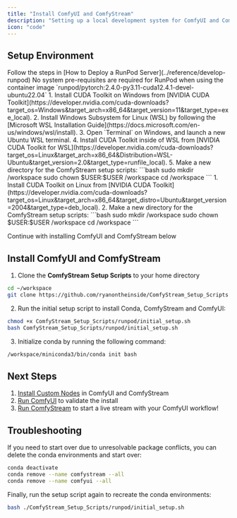 ```yaml
---
title: "Install ComfyUI and ComfyStream"
description: "Setting up a local development system for ComfyUI and ComfyStream using [ComfyStream_Setup_Scripts](https://github.com/ryanontheinside/ComfyStream_Setup_Scripts)"
icon: "code"
---
```


## Setup Environment

<Tabs>
    <Tab title="Remote (RunPod)">
        Follow the steps in [How to Deploy a RunPod Server](../reference/develop-runpod)
        <Note>No system pre-requisites are required for RunPod when using the container image `runpod/pytorch:2.4.0-py3.11-cuda12.4.1-devel-ubuntu22.04`</Note>
    </Tab>
    <Tab title="Local (Windows)">
        1. Install CUDA Toolkit on Windows from [NVIDIA CUDA Toolkit](https://developer.nvidia.com/cuda-downloads?target_os=Windows&target_arch=x86_64&target_version=11&target_type=exe_local). 
        2. Install Windows Subsystem for Linux (WSL) by following the [Microsoft WSL Installation Guide](https://docs.microsoft.com/en-us/windows/wsl/install).
        3. Open `Terminal` on Windows, and launch a new Ubuntu WSL terminal.
        4. Install CUDA Toolkit inside of WSL from [NVIDIA CUDA Toolkit for WSL](https://developer.nvidia.com/cuda-downloads?target_os=Linux&target_arch=x86_64&Distribution=WSL-Ubuntu&target_version=2.0&target_type=runfile_local).
        5. Make a new directory for the ComfyStream setup scripts:
        ```bash
        sudo mkdir /workspace
        sudo chown $USER:$USER /workspace
        cd /workspace
        ```
    </Tab>
    <Tab title="Local (Linux)">
        1. Install CUDA Toolkit on Linux from [NVIDIA CUDA Toolkit](https://developer.nvidia.com/cuda-downloads?target_os=Linux&target_arch=x86_64&target_distro=Ubuntu&target_version=2004&target_type=deb_local).
        2. Make a new directory for the ComfyStream setup scripts:
        ```bash
        sudo mkdir /workspace
        sudo chown $USER:$USER /workspace
        cd /workspace
        ```
    </Tab>
</Tabs>

Continue with installing ComfyUI and ComfyStream below

## Install ComfyUI and ComfyStream 

1. Clone the **ComfyStream Setup Scripts** to your home directory
```bash
cd ~/workspace
git clone https://github.com/ryanontheinside/ComfyStream_Setup_Scripts
```
2. Run the initial setup script to install Conda, ComfyStream and ComfyUI:
```bash
chmod +x ComfyStream_Setup_Scripts/runpod/initial_setup.sh
bash ComfyStream_Setup_Scripts/runpod/initial_setup.sh
```
3. Initialize conda by running the following command:
```bash
/workspace/miniconda3/bin/conda init bash
```

## Next Steps

1. [Install Custom Nodes](../install/custom-node-installation) in ComfyUI and ComfyStream
2. [Run ComfyUI](../install/run-comfyui) to validate the install
3. [Run ComfyStream](../install/run-comfystream) to start a live stream with your ComfyUI workflow!


## Troubleshooting

If you need to start over due to unresolvable package conflicts, you can delete the conda environments and start over:
```bash
conda deactivate
conda remove --name comfystream --all
conda remove --name comfyui --all
```
Finally, run the setup script again to recreate the conda environments:
```bash
bash ./ComfyStream_Setup_Scripts/runpod/initial_setup.sh
```
